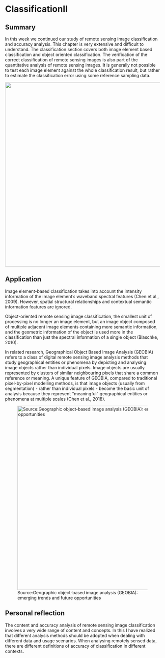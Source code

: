 # ClassificationⅡ

## Summary

In this week we continued our study of remote sensing image classification and accuracy analysis. This chapter is very extensive and difficult to understand. The classification section covers both image element based classification and object oriented classification. The verification of the correct classification of remote sensing images is also part of the quantitative analysis of remote sensing images. It is generally not possible to test each image element against the whole classification result, but rather to estimate the classification error using some reference sampling data.

![](14.jpg){width="600"}

## Application

Image element-based classification takes into account the intensity information of the image element's waveband spectral features (Chen et al., 2009). However, spatial structural relationships and contextual semantic information features are ignored.

Object-oriented remote sensing image classification, the smallest unit of processing is no longer an image element, but an image object composed of multiple adjacent image elements containing more semantic information, and the geometric information of the object is used more in the classification than just the spectral information of a single object (Blaschke, 2010).

In related research, Geographical Object Based Image Analysis (GEOBIA) refers to a class of digital remote sensing image analysis methods that study geographical entities or phenomena by depicting and analysing image objects rather than individual pixels. Image objects are usually represented by clusters of similar neighbouring pixels that share a common reference or meaning. A unique feature of GEOBIA, compared to traditional pixel-by-pixel modelling methods, is that image objects (usually from segmentation) - rather than individual pixels - become the basic unit of analysis because they represent "meaningful" geographical entities or phenomena at multiple scales (Chen et al., 2018).

![Source:Geographic object-based image analysis (GEOBIA): emerging trends and future opportunities](10.jpg){width="600"}

## Personal reflection

The content and accuracy analysis of remote sensing image classification involves a very wide range of content and concepts. In this I have realized that different analysis methods should be adopted when dealing with different data and usage scenarios. When analysing remotely sensed data, there are different definitions of accuracy of classification in different contexts.
